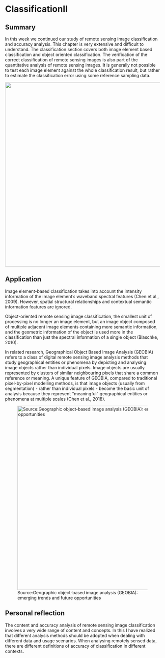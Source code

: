 # ClassificationⅡ

## Summary

In this week we continued our study of remote sensing image classification and accuracy analysis. This chapter is very extensive and difficult to understand. The classification section covers both image element based classification and object oriented classification. The verification of the correct classification of remote sensing images is also part of the quantitative analysis of remote sensing images. It is generally not possible to test each image element against the whole classification result, but rather to estimate the classification error using some reference sampling data.

![](14.jpg){width="600"}

## Application

Image element-based classification takes into account the intensity information of the image element's waveband spectral features (Chen et al., 2009). However, spatial structural relationships and contextual semantic information features are ignored.

Object-oriented remote sensing image classification, the smallest unit of processing is no longer an image element, but an image object composed of multiple adjacent image elements containing more semantic information, and the geometric information of the object is used more in the classification than just the spectral information of a single object (Blaschke, 2010).

In related research, Geographical Object Based Image Analysis (GEOBIA) refers to a class of digital remote sensing image analysis methods that study geographical entities or phenomena by depicting and analysing image objects rather than individual pixels. Image objects are usually represented by clusters of similar neighbouring pixels that share a common reference or meaning. A unique feature of GEOBIA, compared to traditional pixel-by-pixel modelling methods, is that image objects (usually from segmentation) - rather than individual pixels - become the basic unit of analysis because they represent "meaningful" geographical entities or phenomena at multiple scales (Chen et al., 2018).

![Source:Geographic object-based image analysis (GEOBIA): emerging trends and future opportunities](10.jpg){width="600"}

## Personal reflection

The content and accuracy analysis of remote sensing image classification involves a very wide range of content and concepts. In this I have realized that different analysis methods should be adopted when dealing with different data and usage scenarios. When analysing remotely sensed data, there are different definitions of accuracy of classification in different contexts.
